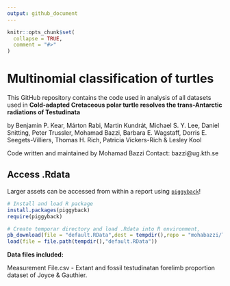 ---
output: github_document
---

<!-- README.md is generated from README.Rmd. Please edit that file -->

```{r, include = FALSE}
knitr::opts_chunk$set(
  collapse = TRUE,
  comment = "#>"
)
```

# Multinomial classification of turtles

<!-- badges: start -->
<!-- badges: end -->

This GitHub repository contains the code used in analysis of all datasets used in __Cold-adapted Cretaceous polar turtle resolves the trans-Antarctic radiations of Testudinata__

by Benjamin P. Kear, Márton Rabi, Martin Kundrát, Michael S. Y. Lee, Daniel Snitting,
Peter Trussler, Mohamad Bazzi, Barbara E. Wagstaff, Dorris E. Seegets-Villiers, Thomas H. Rich, Patricia Vickers-Rich & Lesley Kool

Code written and maintained by Mohamad Bazzi
Contact: bazzi@ug.kth.se

## Access .Rdata

Larger assets can be accessed from within a report using [`piggyback`](https://github.com/ropensci/piggyback)!

```{r}
# Install and load R package
install.packages(piggyback)
require(piggyback)

# Create temporar directory and load .Rdata into R environment,
pb_download(file = "default.RData",dest = tempdir(),repo = "mohabazzi/Turtle-Project-2023",tag = "v1.0.0")
load(file = file.path(tempdir(),"default.RData"))
```
**Data files included:**

Measurement File.csv - Extant and fossil testudinatan forelimb proportion dataset of Joyce & Gauthier.


